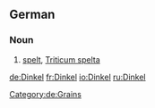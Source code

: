 {{wikipedia|lang=de}}
==German==
===Noun===
{{de-noun-m|genitive=Dinkels|plural=Dinkel}}
# [[spelt]], [[Triticum spelta]]
[[Category:de:Grains]]

[[de:Dinkel]]
[[fr:Dinkel]]
[[io:Dinkel]]
[[ru:Dinkel]]